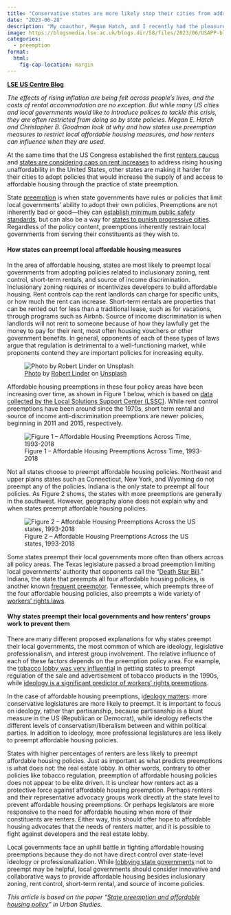 ```yaml
---
title: "Conservative states are more likely stop their cities from addressing affordable housing, but renters and federal action can help"
date: "2023-06-28"
description: "My coauthor, Megan Hatch, and I recently had the pleasure of writing a blog post for the London School of Economic’s US Centre Blog. It covers a our recent publication in *Urban Studies* on the factors associated with the preemption of local affordable housing laws. See below for the full text of the post as well as a link to the original."
image: https://blogsmedia.lse.ac.uk/blogs.dir/58/files/2023/06/USAPP-blog-featured-image-with-text-11.png
categories: 
  - preemption
format:
  html: 
    fig-cap-location: margin
---
```


**[LSE US Centre Blog](https://blogs.lse.ac.uk/usappblog/2023/06/21/conservative-states-are-more-likely-stop-their-cities-from-addressing-affordable-housing-but-renters-and-federal-action-can-help/)**

_The effects of rising inflation are being felt across people’s lives, and the costs of rental accommodation are no exception. But while many US cities and local governments would like to introduce polices to tackle this crisis, they are often restricted from doing so by state policies. Megan E. Hatch and Christopher B. Goodman look at why and how states use preemption measures to restrict local affordable housing measures, and how renters can influence when they are used._

At the same time that the US Congress established the first [renters caucus](https://rollcall.com/2023/06/07/rep-jimmy-gomez-launches-renters-caucus-to-fight-housing-crisis/) and [states are considering caps on rent increases](https://www.latimes.com/california/story/2023-06-02/renters-california-tenants-protections-evictions-lawmakers-bills-legislature-apartments) to address rising housing unaffordability in the United States, other states are making it harder for their cities to adopt policies that would increase the supply of and access to affordable housing through the practice of state preemption.

State [preemption](https://academic.oup.com/ppmg/article-abstract/4/2/146/5919501) is when state governments have rules or policies that limit local governments’ ability to adopt their own policies. Preemptions are not inherently bad or good—they can [establish minimum public safety standards](https://journals.sagepub.com/doi/10.1177/0160323X20979826), but can also be a way for [states to punish progressive cities](https://academic.oup.com/publius/article-abstract/47/3/403/3852645?redirectedFrom=fulltext). Regardless of the policy content, preemptions inherently restrain local governments from serving their constituents as they wish to.

#### How states can preempt local affordable housing measures

In the area of affordable housing, states are most likely to preempt local governments from adopting policies related to inclusionary zoning, rent control, short-term rentals, and source of income discrimination. Inclusionary zoning requires or incentivizes developers to build affordable housing. Rent controls cap the rent landlords can charge for specific units, or how much the rent can increase. Short-term rentals are properties that can be rented out for less than a traditional lease, such as for vacations, through programs such as Airbnb. Source of income discrimination is when landlords will not rent to someone because of how they lawfully get the money to pay for their rent, most often housing vouchers or other government benefits. In general, opponents of each of these types of laws argue that regulation is detrimental to a well-functioning market, while proponents contend they are important policies for increasing equity.

![[Photo](https://unsplash.com/photos/kFr1bwuHC24) by [Robert Linder](https://unsplash.com/de/@rwlinder?utm_source=unsplash&utm_medium=referral&utm_content=creditCopyText) on [Unsplash](https://unsplash.com/photos/kFr1bwuHC24?utm_source=unsplash&utm_medium=referral&utm_content=creditCopyText)](https://blogsmedia.lse.ac.uk/blogs.dir/58/files/2023/06/USAPP-blog-featured-image-with-text-11.png){fig-align="center"}

Affordable housing preemptions in these four policy areas have been increasing over time, as shown in Figure 1 below, which is based on [data collected by the Local Solutions Support Center (LSSC)](https://www.supportdemocracy.org/equitablehousing#table). While rent control preemptions have been around since the 1970s, short term rental and source of income anti-discrimination preemptions are newer policies, beginning in 2011 and 2015, respectively.

![Figure 1 – Affordable Housing Preemptions Across Time, 1993-2018](Hatch-Fig-1.png)

Not all states choose to preempt affordable housing policies. Northeast and upper plains states such as Connecticut, New York, and Wyoming do not preempt any of the policies. Indiana is the only state to preempt all four policies. As Figure 2 shows, the states with more preemptions are generally in the southwest. However, geography alone does not explain why and when states preempt affordable housing policies.

![Figure 2 – Affordable Housing Preemptions Across the US states, 1993-2018](Hatch-Fig-2.png)

Some states preempt their local governments more often than others across all policy areas. The Texas legislature passed a broad preemption limiting local governments’ authority that opponents call the “[Death Star Bill](https://www.houstonpublicmedia.org/articles/news/politics/2023/05/16/451827/texas-senate-advances-death-star-bill-preempting-self-government-powers-of-cities-and-counties/).” Indiana, the state that preempts all four affordable housing policies, is another known [frequent preemptor](https://www.epi.org/publication/preemption-in-the-midwest/). Tennessee, which preempts three of the four affordable housing policies, also preempts a wide variety of [workers’ rights laws](https://academic.oup.com/publius/advance-article/doi/10.1093/publius/pjad023/7191231).

#### Why states preempt their local governments and how renters’ groups work to prevent them

There are many different proposed explanations for why states preempt their local governments, the most common of which are ideology, legislative professionalism, and interest group involvement. The relative influence of each of these factors depends on the preemption policy area. For example, the [tobacco lobby was very influential](https://tobaccocontrol.bmj.com/content/10/2/124) in getting states to preempt regulation of the sale and advertisement of tobacco products in the 1990s, while [ideology is a significant predictor of workers’ rights preemptions](https://academic.oup.com/publius/advance-article/doi/10.1093/publius/pjad023/7191231).

In the case of affordable housing preemptions, i[deology matters](https://journals.sagepub.com/doi/abs/10.1177/00420980221135410): more conservative legislatures are more likely to preempt. It is important to focus on ideology, rather than partisanship, because partisanship is a blunt measure in the US (Republican or Democrat), while ideology reflects the different levels of conservatism/liberalism between and within political parties. In addition to ideology, more professional legislatures are less likely to preempt affordable housing policies.

States with higher percentages of renters are less likely to preempt affordable housing policies. Just as important as what predicts preemptions is what does not: the real estate lobby. In other words, contrary to other policies like tobacco regulation, preemption of affordable housing policies does not appear to be elite driven. It is unclear how renters act as a protective force against affordable housing preemption. Perhaps renters and their representative advocacy groups work directly at the state level to prevent affordable housing preemptions. Or perhaps legislators are more responsive to the need for affordable housing when more of their constituents are renters. Either way, this should offer hope to affordable housing advocates that the needs of renters matter, and it is possible to fight against developers and the real estate lobby.

Local governments face an uphill battle in fighting affordable housing preemptions because they do not have direct control over state-level ideology or professionalization. While [lobbying state governments](https://www.nlc.org/wp-content/uploads/2019/11/Restoring-City-Rights-in-an-Era-of-PreemptionWeb.pdf) not to preempt may be helpful, local governments should consider innovative and collaborative ways to provide affordable housing besides inclusionary zoning, rent control, short-term rental, and source of income policies.

_This article is based on the paper “[State preemption and affordable housing policy](https://journals.sagepub.com/doi/abs/10.1177/00420980221135410)” in Urban Studies._
